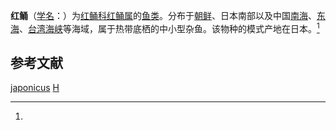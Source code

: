 {{Speciesbox
| genus = Bembras
| species = japonicus
| authority = Cuvier et Valenciennes, 1829<ref name='id8564'>{{cite web| url =http://www.bioinfo.cn/db05/BjdwSpecies.php?action=view&id=8564| title =红鲬| work =中国动物物种编目数据库| publisher =中国科学院微生物研究所| author =中国科学院动物研究所| accessdate =2009-04-16| deadurl =yes| archiveurl =https://web.archive.org/web/20160305012249/http://www.bioinfo.cn/db05/BjdwSpecies.php?action=view&id=8564| archivedate =2016-03-05}}</ref>
}}

'''红鲬'''（[[学名|学名]]：{{lang|la|''Bembras japonicus''}}）为[[红鲬科|红鲬科]][[红鲬属|红鲬属]]的[[鱼类|鱼类]]。分布于[[朝鲜|朝鲜]]、日本南部以及中国[[南海|南海]]、[[东海|东海]]、[[台湾海峡|台湾海峡]]等海域，属于热带底栖的中小型杂鱼。该物种的模式产地在日本。<ref name='id8564'/>

== 参考文献 ==
{{reflist}}

{{Taxonbar}}

[[Category:红鲬属|japonicus]]
[[Category:1829年描述的鱼类|H]]


{{鮋形目小作品}}